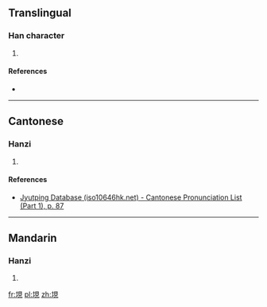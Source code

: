 ==Translingual==

===Han character===
{{Han char|rn=32|rad=土|as=07|sn=10|four=|canj=GBUU|ids=⿰土見}}

# {{defn|Han|sort=土07}}

====References====
* {{Han ref|kx=0228.320|dkj=05089|dj=0464.390|hdz=10444.030|uh=57B7|ud=22455}}

----

==Cantonese==

===Hanzi===
{{yue-hanzi|jyut=[[jin6]]|y=yin6}}

# {{defn|lang=yue|sort=土07}}

====References====
* [http://www.iso10646hk.net/jp/document/download.jsp Jyutping Database (iso10646hk.net) - Cantonese Pronunciation List (Part 1), p. 87]

----

==Mandarin==

===Hanzi===
{{cmn-hanzi|pin=[[xiàn]] ([[xian4]])|wg=hsien<sup>4</sup>}}

# {{defn|lang=cmn|sort=土07}}

[[fr:垷]]
[[pl:垷]]
[[zh:垷]]